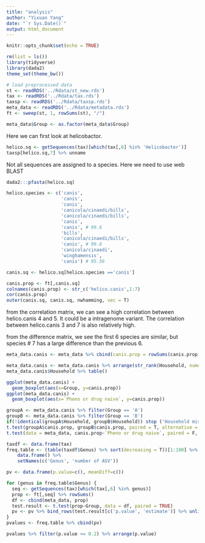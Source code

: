 ```yaml
---
title: "analysis"
author: "Yixuan Yang"
date: "`r Sys.Date()`"
output: html_document
---
```


```r
knitr::opts_chunk$set(echo = TRUE)
```

```r
rm(list = ls())
library(tidyverse)
library(dada2)
theme_set(theme_bw())
```


```r
# load preprocessed data
st <- readRDS('../Rdata/st_new.rds')
tax <- readRDS('../Rdata/tax.rds')
taxsp <- readRDS('../Rdata/taxsp.rds')
meta_data <- readRDS('../Rdata/metadata.rds')
ft <- sweep(st, 1, rowSums(st), "/")

meta_data$Group <- as.factor(meta_data$Group)
```

Here we can first look at helicobactor.

```r
helico.sq <- getSequences(tax)[which(tax[,6] %in% 'Helicobacter')]
taxsp[helico.sq,7] %>% unname
```

Not all sequences are assigned to a species. Here we need to use web BLAST

```r
dada2:::pfasta(helico.sq)
```
```r
helico.species <- c('canis',
                    'canis',
                    'canis',
                    'canicola/cinaedi/bills',
                    'canicola/cinaedi/bills',
                    'canis',
                    'canis', # 99.6
                    'bills',
                    'canicola/cinaedi/bills',
                    'canis', # 99.6
                    'canicola/cinaedi',
                    'winghamensis',
                    'canis') # 95.56

canis.sq <- helico.sq[helico.species =='canis']
```

```r
canis.prop <- ft[,canis.sq]
colnames(canis.prop) <- str_c('helico.canis',1:7)
cor(canis.prop)
outer(canis.sq, canis.sq, nwhamming, vec = T)
```

from the correlation matrix, we can see a high correlation between helico.canis 4 and 5. It could be a intragenome variant. The correlation between helico.canis 3 and 7 is also relatively high.

from the difference matrix, we see the first 6 species are similar, but species # 7 has a large difference than the previous 6.


```r
meta_data.canis <- meta_data %>% cbind(canis.prop = rowSums(canis.prop))
```

```r
meta_data.canis <- meta_data.canis %>% arrange(str_rank(Household, numeric = TRUE))
meta_data.canis$Household %>% table()
```


```r
ggplot(meta_data.canis) +
  geom_boxplot(aes(x=Group, y=canis.prop))
ggplot(meta_data.canis) +
  geom_boxplot(aes(x=`Pheno or drug naive`, y=canis.prop))
```

```r
groupA <- meta_data.canis %>% filter(Group == 'A')
groupB <- meta_data.canis %>% filter(Group == 'B')
if(!identical(groupA$Household, groupB$Household)) stop ('Household mismatch')
t.test(groupA$canis.prop, groupB$canis.prop, paired = T, alternative = 'less')
t.test(data = meta_data, canis.prop~`Pheno or drug naive`, paired = F, alternative = 'greater')
```

```r
taxdf <- data.frame(tax)
freq.table <- (table(taxdf$Genus) %>% sort(decreasing = T))[1:100] %>%
    data.frame() %>%
    setNames(c('Genus', 'number of ASV'))

pv <- data.frame(p.value=c(), meanDiff=c())

for (genus in freq.table$Genus) {
  seq <- getSequences(tax)[which(tax[,6] %in% genus)]
  prop <- ft[,seq] %>% rowSums()
  df <- cbind(meta_data, prop)
  test.result <- t.test(prop~Group, data = df, paired = TRUE)
  pv <- pv %>% bind_rows(test.result[c('p.value', 'estimate')] %>% unlist())
}
pvalues <- freq.table %>% cbind(pv)

pvalues %>% filter(p.value <= 0.2) %>% arrange(p.value)
```







